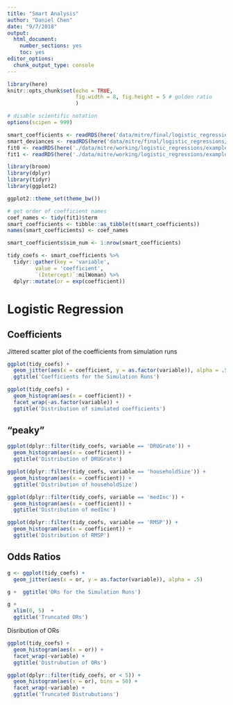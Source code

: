 ```yaml
---
title: "Smart Analysis"
author: "Daniel Chen"
date: "9/7/2018"
output: 
  html_document: 
    number_sections: yes
    toc: yes
editor_options: 
  chunk_output_type: console
---
```


```r
library(here)
knitr::opts_chunk$set(echo = TRUE,
                      fig.width = 8, fig.height = 5 # golden ratio
                      )

# disable scientific notation
options(scipen = 999)
```

```r
smart_coefficients <- readRDS(here('data/mitre/final/logistic_regressions/coefficients.RDS'))
smart_deviances <- readRDS(here('data/mitre/final/logistic_regressions/deviance.RDS'))
fit0 <- readRDS(here('./data/mitre/working/logistic_regressions/example_fit0.RDS'))
fit1 <- readRDS(here('./data/mitre/working/logistic_regressions/example_fit1.RDS'))
```

```r
library(broom)
library(dplyr)
library(tidyr)
library(ggplot2)

ggplot2::theme_set(theme_bw())
```

```r
# get order of coefficient names
coef_names <- tidy(fit1)$term
smart_coefficients <- tibble::as_tibble(t(smart_coefficients))
names(smart_coefficients) <- coef_names
```

```r
smart_coefficients$sim_num <- 1:nrow(smart_coefficients)

tidy_coefs <- smart_coefficients %>%
  tidyr::gather(key = 'variable',
         value = 'coefficient',
         `(Intercept)`:milWoman) %>%
  dplyr::mutate(or = exp(coefficient))
```

# Logistic Regression

## Coefficients

Jittered scatter plot of the coefficients from simulation runs

```r
ggplot(tidy_coefs) +
  geom_jitter(aes(x = coefficient, y = as.factor(variable)), alpha = .5) +
  ggtitle('Coefficients for the Simulation Runs')
```

```r
ggplot(tidy_coefs) +
  geom_histogram(aes(x = coefficient)) +
  facet_wrap(~as.factor(variable)) +
  ggtitle('Distribution of simulated coefficients')
```

## "peaky"

```r
ggplot(dplyr::filter(tidy_coefs, variable == 'DRUGrate')) +
  geom_histogram(aes(x = coefficient)) +
  ggtitle('Distribution of DRUGrate')
```


```r
ggplot(dplyr::filter(tidy_coefs, variable == 'householdSize')) +
  geom_histogram(aes(x = coefficient)) +
  ggtitle('Distribution of householdSize')
```


```r
ggplot(dplyr::filter(tidy_coefs, variable == 'medInc')) +
  geom_histogram(aes(x = coefficient)) +
  ggtitle('Distribution of medInc')
```


```r
ggplot(dplyr::filter(tidy_coefs, variable == 'RMSP')) +
  geom_histogram(aes(x = coefficient)) +
  ggtitle('Distribution of RMSP')
```


## Odds Ratios

```r
g <- ggplot(tidy_coefs) +
  geom_jitter(aes(x = or, y = as.factor(variable)), alpha = .5)

g +  ggtitle('ORs for the Simulation Runs')
```

```r
g +
  xlim(0, 5)  +
  ggtitle('Truncated ORs')
```

Disribution of ORs

```r
ggplot(tidy_coefs) +
  geom_histogram(aes(x = or)) +
  facet_wrap(~variable) +
  ggtitle('Distrubution of ORs')
```



```r
ggplot(dplyr::filter(tidy_coefs, or < 5)) +
  geom_histogram(aes(x = or), bins = 50) +
  facet_wrap(~variable) +
  ggtitle('Truncated Distrubutions')
```

